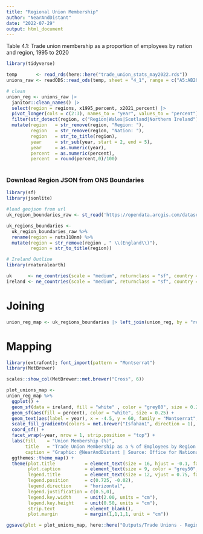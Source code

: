 ```yaml
---
title: "Regional Union Membership"
author: "NearAndDistant"
date: "2022-07-29"
output: html_document
---
```


Table 4.1: Trade union membership as a proportion of employees by nation and region, 1995 to 2020

```r
library(tidyverse)

temp       <- read_rds(here::here("trade_union_stats_may2022.rds"))
unions_raw <- readODS::read_ods(temp, sheet = "4_1", range = c("A5:AB20"), col_names = TRUE)

# clean
union_reg <- unions_raw |>
  janitor::clean_names() |>
  select(region = regions, x1995_percent, x2021_percent) |>
  pivot_longer(cols = c(2:3), names_to = "year", values_to = "percent") |>
  filter(str_detect(region, c("Region|Wales|Scotland|Northern Ireland"))) |>
  mutate(region   = str_remove(region, "Region: "),
         region   = str_remove(region, "Nation: "),
         region   = str_to_title(region),
         year     = str_sub(year, start = 2, end = 5),
         year     = as.numeric(year),
         percent  = as.numeric(percent),
         percent  = round(percent,0)/100)
  
```

### Download Region JSON from ONS Boundaries
```r
library(sf)
library(jsonlite)

#load geojson from url
uk_region_boundaries_raw <- st_read('https://opendata.arcgis.com/datasets/01fd6b2d7600446d8af768005992f76a_3.geojson')

uk_regions_boundaries <- 
  uk_region_boundaries_raw %>% 
  rename(region = nuts118nm) %>% 
  mutate(region = str_remove(region , " \\(England\\)"), 
         region = str_to_title(region))

# Ireland Outline
library(rnaturalearth)

uk      <- ne_countries(scale = "medium", returnclass = "sf", country = "United Kingdom")
ireland <- ne_countries(scale = "medium", returnclass = "sf", country = "Ireland")

```

# Joining
```r

union_reg_map <- uk_regions_boundaries |> left_join(union_reg, by = "region")

```

# Mapping
```r
library(extrafont); font_import(pattern = "Montserrat")
library(MetBrewer)

scales::show_col(MetBrewer::met.brewer("Cross", 6))

plot_unions_map <- 
union_reg_map %>%
  ggplot() +
  geom_sf(data = ireland, fill = "white" , color = "grey80", size = 0.25) + # for outline of the island of ireland
  geom_sf(aes(fill = percent), color = "white", size = 0.25) +
  geom_text(aes(label = year), x = -4.5, y = 60, family = "Montserrat", size = 9) +
  scale_fill_gradientn(colors = met.brewer("Isfahan1", direction = 1), labels = scales::percent_format(), limits = c(0,0.5)) +
  coord_sf() +
  facet_wrap(~year, nrow = 1, strip.position = "top") +
  labs(fill    = "Union Membership (%)",
       title   = "Trade Union Membership as a % of Employees by Region (1995 & 2020)",
       caption = "Graphic: @NearAndDistant | Source: Office for National Statistics") +
  ggthemes::theme_map() +
  theme(plot.title           = element_text(size = 16, hjust = -0.1, family = "Montserrat SemiBold"),
        plot.caption         = element_text(size = 9, color = "grey50", hjust = 1, vjust = -6, family = "Montserrat"),
        legend.title         = element_text(size = 12, vjust = 0.75, family = "Montserrat"),
        legend.position      = c(0.725, -0.02),
        legend.direction     = "horizontal",
        legend.justification = c(0.5,0),
        legend.key.width     = unit(2.00, units = "cm"),
        legend.key.height    = unit(0.50, units = "cm"),
        strip.text           = element_blank(),
        plot.margin          = margin(1,1,1,1, unit = "cm"))

```

```r

ggsave(plot = plot_unions_map, here::here("Outputs/Trade Unions - Regional Membership.png"), width = 12, height = 10, dpi = 360, bg = "white")

```
